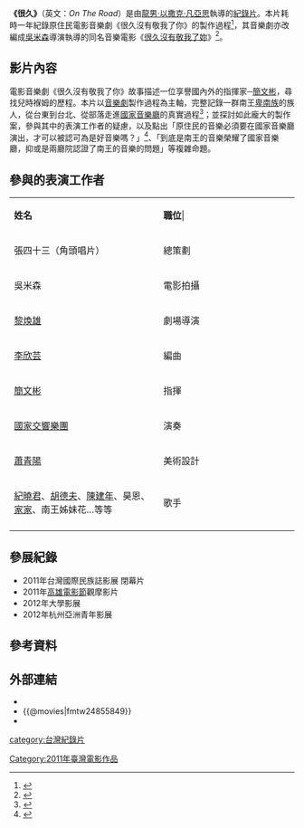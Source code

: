 {{Infobox Film
| name = 很久
| original_name = {{lang|en|''On The Road''}}
| image =
| image_size = 
| caption = 電影海報
| based_on = 
| 導演 = [[龍男·以撒克·凡亞思|龍男·以撒克·凡亞思]]
| 監製 = [[龍男·以撒克·凡亞思|龍男·以撒克·凡亞思]]
| 製作人 = 田欣樺
| 編劇 = 
| 主演 = 
| 配樂 = 
| 攝影 = 李如松
| 剪輯 = 曾俊凱
| 製片商 = 
| 發行商 = 
| 產地 = {{TWN}}
| 上映日期 = 
| 語言 = [[臺灣話|臺灣話]]<br>[[中華民國國語|華語]]
| 票房 = 
| tw_name = 
}}

'''《很久》'''（英文：''On The Road''）是由[[龍男·以撒克·凡亞思|龍男·以撒克·凡亞思]]執導的[[紀錄片|紀錄片]]。本片耗時一年紀錄原住民電影音樂劇《很久沒有敬我了你》的製作過程<ref>{{cite news|title=《很久》電影介紹|publisher=TaiwanDocs台灣紀錄片資料庫|url=https://docs.tfi.org.tw/zh-hant/film/3765|language=zh-hant|accessdate=2020-10-05|archive-date=2021-05-06|archive-url=https://web.archive.org/web/20210506035810/https://docs.tfi.org.tw/zh-hant/film/3765|dead-url=no}}</ref>，其音樂劇亦改編成[[吳米森|吳米森]]導演執導的同名音樂電影《[[很久沒有敬我了妳|很久沒有敬我了妳]]》<ref>{{cite news|title=吳米森的《很久沒有敬我了妳》與龍男的《很久》|publisher=放映週報|url=http://www.funscreen.com.tw/review.asp?RV_id=922|date=2015-01-28|author=李幼鸚鵡鵪鶉|language=zh-hant|accessdate=2020-10-05|archive-date=2020-10-08|archive-url=https://web.archive.org/web/20201008203422/http://www.funscreen.com.tw/review.asp?RV_id=922|dead-url=no}}</ref>。

== 影片內容 ==
電影音樂劇《很久沒有敬我了你》故事描述一位享譽國內外的指揮家─[[簡文彬|簡文彬]]，尋找兒時褓姆的歷程。本片以[[音樂劇|音樂劇]]製作過程為主軸，完整記錄一群南王[[卑南族|卑南族]]的族人，從台東到台北、從部落走進[[國家音樂廳|國家音樂廳]]的真實過程<ref>{{cite news|title=2012年，《很久》紀錄片DVD誕生了|publisher=開眼電影網|url=http://app2.atmovies.com.tw/news2/NF1205180357/|date=2012-05-18|language=zh-hant|accessdate=2020-10-05|archive-date=2020-10-09|archive-url=https://web.archive.org/web/20201009115500/http://app2.atmovies.com.tw/news2/NF1205180357/|dead-url=no}}</ref>；並探討如此龐大的製作案，參與其中的表演工作者的疑慮，以及點出「原住民的音樂必須要在國家音樂廳演出，才可以被認可為是好音樂嗎？」<ref>{{cite news|title=買到一張回家的票─《很久》導演龍男‧以撒克‧凡亞思專訪|publisher=放映週報|url=http://www.funscreen.com.tw/headline.asp?H_No=402|date=2012-04-13|author=王昀燕|language=zh-hant|accessdate=2020-10-05|archive-date=2020-10-09|archive-url=https://web.archive.org/web/20201009154320/http://www.funscreen.com.tw/headline.asp?H_No=402|dead-url=no}}</ref>、「到底是南王的音樂榮耀了國家音樂廳，抑或是兩廳院認證了南王的音樂的問題」等複雜命題。

== 參與的表演工作者 ==
{|class="wikitable" width="60%"
|- style="background:#AFC7BA; color:snow" align=center
|style="width:22%"|'''姓名'''||style="width:20%"|'''職位'''|
|-
! 張四十三（角頭唱片）
! 總策劃
|-
! 吳米森
! 電影拍攝
|-
! [[黎煥雄|黎煥雄]]
! 劇場導演
|-
! [[李欣芸|李欣芸]]
! 編曲
|-
! [[簡文彬|簡文彬]]
! 指揮
|-
! [[國家交響樂團_(台灣)|國家交響樂團]]
! 演奏
|-
! [[蕭青陽|蕭青陽]]
! 美術設計
|-
! [[紀曉君|紀曉君]]、[[胡德夫|胡德夫]]、[[陳建年_(歌手)|陳建年]]、昊恩、[[紀家盈|家家]]、南王姊妹花…等等
! 歌手
|-
|}

== 參展紀錄 ==
* 2011年台灣國際民族誌影展 閉幕片
* 2011年[[高雄電影節|高雄電影節]]觀摩影片
* 2012年大學影展
* 2012年杭州亞洲青年影展

==參考資料==
{{reflist}}

== 外部連結 ==
* {{facebook|3kw2y.documentary|很久}}
* {{@movies|fmtw24855849}}
* {{douban|11600065}}


[[category:台灣紀錄片|category:台灣紀錄片]]
[[Category:2011年臺灣電影作品|Category:2011年臺灣電影作品]]